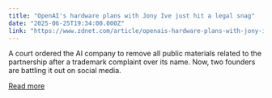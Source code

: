 ```yaml
---
title: "OpenAI's hardware plans with Jony Ive just hit a legal snag"
date: "2025-06-25T19:34:00.000Z"
link: "https://www.zdnet.com/article/openais-hardware-plans-with-jony-ive-just-hit-a-legal-snag/"
---
```


A court ordered the AI company to remove all public materials related to the partnership after a trademark complaint over its name. Now, two founders are battling it out on social media.

[Read more](https://www.zdnet.com/article/openais-hardware-plans-with-jony-ive-just-hit-a-legal-snag/)
